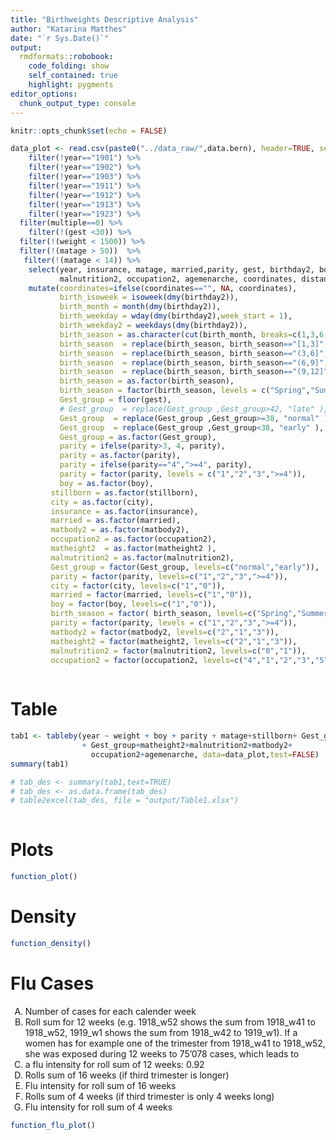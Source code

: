 ```yaml
---
title: "Birthweights Descriptive Analysis"
author: "Katarina Matthes"
date: "`r Sys.Date()`"
output:
  rmdformats::robobook:
    code_folding: show
    self_contained: true
    highlight: pygments
editor_options: 
  chunk_output_type: console
---
```



```r
knitr::opts_chunk$set(echo = FALSE)
```

```r
data_plot <- read.csv(paste0("../data_raw/",data.bern), header=TRUE, sep=";") %>%
    filter(!year=="1901") %>%
    filter(!year=="1902") %>%
    filter(!year=="1903") %>%
    filter(!year=="1911") %>%
    filter(!year=="1912") %>%
    filter(!year=="1913") %>%
    filter(!year=="1923") %>%
  filter(multiple==0) %>%
    filter(!(gest <30)) %>%
  filter(!(weight < 1500)) %>%
  filter(!(matage > 50))  %>%
   filter(!(matage < 14)) %>% 
    select(year, insurance, matage, married,parity, gest, birthday2, boy, stillborn, multiple, weight, gestdummy2, matheight2, matbody2,
           malnutrition2, occupation2, agemenarche, coordinates, distance, city)%>%
    mutate(coordinates=ifelse(coordinates=="", NA, coordinates),
           birth_isoweek = isoweek(dmy(birthday2)),
           birth_month = month(dmy(birthday2)),
           birth_weekday = wday(dmy(birthday2),week_start = 1),
           birth_weekday2 = weekdays(dmy(birthday2)),
           birth_season = as.character(cut(birth_month, breaks=c(1,3,6,9,12),include.lowest = TRUE)),
           birth_season  = replace(birth_season, birth_season=="[1,3]", "Winter" ),
           birth_season  = replace(birth_season, birth_season=="(3,6]", "Spring" ),
           birth_season  = replace(birth_season, birth_season=="(6,9]", "Summer" ),
           birth_season  = replace(birth_season, birth_season=="(9,12]", "Fall" ),
           birth_season = as.factor(birth_season),
           birth_season = factor(birth_season, levels = c("Spring","Summer","Fall","Winter")),
           Gest_group = floor(gest),
           # Gest_group  = replace(Gest_group ,Gest_group>42, "late" ),
           Gest_group  = replace(Gest_group ,Gest_group>=38, "normal" ),
           Gest_group  = replace(Gest_group ,Gest_group<38, "early" ),
           Gest_group = as.factor(Gest_group),
           parity = ifelse(parity>3, 4, parity),
           parity = as.factor(parity),
           parity = ifelse(parity=="4",">=4", parity),
           parity = factor(parity, levels = c("1","2","3",">=4")),
           boy = as.factor(boy),
         stillborn = as.factor(stillborn),
         city = as.factor(city),
         insurance = as.factor(insurance),
         married = as.factor(married),
         matbody2 = as.factor(matbody2),
         occupation2 = as.factor(occupation2),
         matheight2  = as.factor(matheight2 ),
         malnutrition2 = as.factor(malnutrition2),
         Gest_group = factor(Gest_group, levels=c("normal","early")),
         parity = factor(parity, levels=c("1","2","3",">=4")),
         city = factor(city, levels=c("1","0")),
         married = factor(married, levels=c("1","0")),
         boy = factor(boy, levels=c("1","0")),
         birth_season = factor( birth_season, levels=c("Spring","Summer","Fall","Winter")),
         parity = factor(parity, levels = c("1","2","3",">=4")),
         matbody2 = factor(matbody2, levels=c("2","1","3")),
         matheight2 = factor(matheight2, levels=c("2","1","3")),
         malnutrition2 = factor(malnutrition2, levels=c("0","1")),
         occupation2 = factor(occupation2, levels=c("4","1","2","3","5","6","7")))
         

```

# Table
```r
tab1 <- tableby(year ~ weight + boy + parity + matage+stillborn+ Gest_group+city+insurance+married
                + Gest_group+matheight2+malnutrition2+matbody2+
                  occupation2+agemenarche, data=data_plot,test=FALSE)
summary(tab1)

# tab_des <- summary(tab1,text=TRUE)
# tab_des <- as.data.frame(tab_des)
# table2excel(tab_des, file = "output/Table1.xlsx")
 

```

# Plots
```r
function_plot()
```

# Density
```r
function_density()
```


# Flu Cases

A) Number of cases for each calender week
B) Roll sum for 12 weeks (e.g. 1918_w52 shows the sum from 1918_w41 to 1918_w52,  1919_w1 shows the sum from 1918_w42 to 1919_w1). If a women 
has for example one of the trimester from  1918_w41 to 1918_w52, she was exposed during 12 weeks to 75'078 cases, which leads to
C) a flu intensity for roll sum of 12 weeks: 0.92
D) Rolls sum of 16 weeks (if third trimester is longer)
E) Flu intensity for roll sum of 16 weeks
F) Rolls sum of 4 weeks (if third trimester is only 4 weeks long)
G) Flu intensity for roll sum of 4 weeks 


```r
function_flu_plot()
```